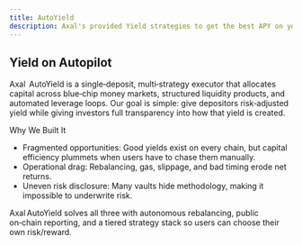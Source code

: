 ```yaml
---
title: AutoYield
description: Axal's provided Yield strategies to get the best APY on your crypto.
---
```



## Yield on Autopilot

Axal  AutoYield is a single‑deposit, multi‑strategy executor that allocates capital across blue‑chip money markets, structured liquidity products, and automated leverage loops. Our goal is simple: give depositors risk‑adjusted yield while giving investors full transparency into how that yield is created.

Why We Built It
- Fragmented opportunities:  Good yields exist on every chain, but capital efficiency plummets when users have to chase them manually.
- Operational drag: Rebalancing, gas, slippage, and bad timing erode net returns.
- Uneven risk disclosure: Many vaults hide methodology, making it impossible to underwrite risk.

Axal AutoYield solves all three with autonomous rebalancing, public on‑chain reporting, and a tiered strategy stack so users can choose their own risk/reward.



